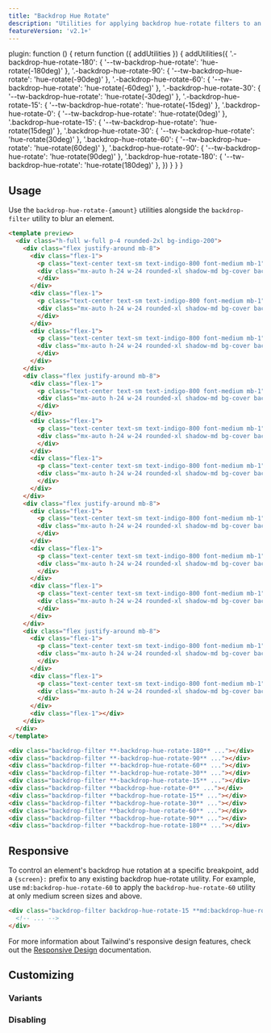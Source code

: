 ```yaml
---
title: "Backdrop Hue Rotate"
description: "Utilities for applying backdrop hue-rotate filters to an element."
featureVersion: 'v2.1+'
---
```



  plugin: function () {
    return function ({ addUtilities }) {
      addUtilities({
      '.-backdrop-hue-rotate-180': { '--tw-backdrop-hue-rotate':  'hue-rotate(-180deg)' },
      '.-backdrop-hue-rotate-90': { '--tw-backdrop-hue-rotate':  'hue-rotate(-90deg)' },
      '.-backdrop-hue-rotate-60': { '--tw-backdrop-hue-rotate':  'hue-rotate(-60deg)' },
      '.-backdrop-hue-rotate-30': { '--tw-backdrop-hue-rotate':  'hue-rotate(-30deg)' },
      '.-backdrop-hue-rotate-15': { '--tw-backdrop-hue-rotate':  'hue-rotate(-15deg)' },
      '.backdrop-hue-rotate-0': { '--tw-backdrop-hue-rotate': 'hue-rotate(0deg)' },
      '.backdrop-hue-rotate-15': { '--tw-backdrop-hue-rotate': 'hue-rotate(15deg)' },
      '.backdrop-hue-rotate-30': { '--tw-backdrop-hue-rotate': 'hue-rotate(30deg)' },
      '.backdrop-hue-rotate-60': { '--tw-backdrop-hue-rotate': 'hue-rotate(60deg)' },
      '.backdrop-hue-rotate-90': { '--tw-backdrop-hue-rotate': 'hue-rotate(90deg)' },
      '.backdrop-hue-rotate-180': { '--tw-backdrop-hue-rotate': 'hue-rotate(180deg)' },
      })
    }
  }
}

## Usage

Use the `backdrop-hue-rotate-{amount}` utilities alongside the `backdrop-filter` utility to blur an element.

```html indigo
<template preview>
  <div class="h-full w-full p-4 rounded-2xl bg-indigo-200">
    <div class="flex justify-around mb-8">
      <div class="flex-1">
        <p class="text-center text-sm text-indigo-800 font-medium mb-1">.-backdrop-hue-rotate-180</p>
        <div class="mx-auto h-24 w-24 rounded-xl shadow-md bg-cover backdrop-filter -backdrop-hue-rotate-180">
        </div>
      </div>
      <div class="flex-1">
        <p class="text-center text-sm text-indigo-800 font-medium mb-1">.-backdrop-hue-rotate-90</p>
        <div class="mx-auto h-24 w-24 rounded-xl shadow-md bg-cover backdrop-filter -backdrop-hue-rotate-90">
        </div>
      </div>
      <div class="flex-1">
        <p class="text-center text-sm text-indigo-800 font-medium mb-1">.-backdrop-hue-rotate-60</p>
        <div class="mx-auto h-24 w-24 rounded-xl shadow-md bg-cover backdrop-filter -backdrop-hue-rotate-60">
        </div>
      </div>
    </div>
    <div class="flex justify-around mb-8">
      <div class="flex-1">
        <p class="text-center text-sm text-indigo-800 font-medium mb-1">.-backdrop-hue-rotate-30</p>
        <div class="mx-auto h-24 w-24 rounded-xl shadow-md bg-cover backdrop-filter -backdrop-hue-rotate-30">
        </div>
      </div>
      <div class="flex-1">
        <p class="text-center text-sm text-indigo-800 font-medium mb-1">.-backdrop-hue-rotate-15</p>
        <div class="mx-auto h-24 w-24 rounded-xl shadow-md bg-cover backdrop-filter -backdrop-hue-rotate-15">
        </div>
      </div>
      <div class="flex-1">
        <p class="text-center text-sm text-indigo-800 font-medium mb-1">.backdrop-hue-rotate-0</p>
        <div class="mx-auto h-24 w-24 rounded-xl shadow-md bg-cover backdrop-filter backdrop-hue-rotate-0">
        </div>
      </div>
    </div>
    <div class="flex justify-around mb-8">
      <div class="flex-1">
        <p class="text-center text-sm text-indigo-800 font-medium mb-1">.backdrop-hue-rotate-15</p>
        <div class="mx-auto h-24 w-24 rounded-xl shadow-md bg-cover backdrop-filter backdrop-hue-rotate-15">
        </div>
      </div>
      <div class="flex-1">
        <p class="text-center text-sm text-indigo-800 font-medium mb-1">.backdrop-hue-rotate-30</p>
        <div class="mx-auto h-24 w-24 rounded-xl shadow-md bg-cover backdrop-filter backdrop-hue-rotate-30">
        </div>
      </div>
      <div class="flex-1">
        <p class="text-center text-sm text-indigo-800 font-medium mb-1">.backdrop-hue-rotate-60</p>
        <div class="mx-auto h-24 w-24 rounded-xl shadow-md bg-cover backdrop-filter backdrop-hue-rotate-60">
        </div>
      </div>
    </div>
    <div class="flex justify-around mb-8">
      <div class="flex-1">
        <p class="text-center text-sm text-indigo-800 font-medium mb-1">.backdrop-hue-rotate-90</p>
        <div class="mx-auto h-24 w-24 rounded-xl shadow-md bg-cover backdrop-filter backdrop-hue-rotate-90">
        </div>
      </div>
      <div class="flex-1">
        <p class="text-center text-sm text-indigo-800 font-medium mb-1">.backdrop-hue-rotate-180</p>
        <div class="mx-auto h-24 w-24 rounded-xl shadow-md bg-cover backdrop-filter backdrop-hue-rotate-180">
        </div>
      </div>
      <div class="flex-1"></div>
    </div>
  </div>
</template>

<div class="backdrop-filter **-backdrop-hue-rotate-180** ..."></div>
<div class="backdrop-filter **-backdrop-hue-rotate-90** ..."></div>
<div class="backdrop-filter **-backdrop-hue-rotate-60** ..."></div>
<div class="backdrop-filter **-backdrop-hue-rotate-30** ..."></div>
<div class="backdrop-filter **-backdrop-hue-rotate-15** ..."></div>
<div class="backdrop-filter **backdrop-hue-rotate-0** ..."></div>
<div class="backdrop-filter **backdrop-hue-rotate-15** ..."></div>
<div class="backdrop-filter **backdrop-hue-rotate-30** ..."></div>
<div class="backdrop-filter **backdrop-hue-rotate-60** ..."></div>
<div class="backdrop-filter **backdrop-hue-rotate-90** ..."></div>
<div class="backdrop-filter **backdrop-hue-rotate-180** ..."></div>
```

## Responsive

To control an element's backdrop hue rotation at a specific breakpoint, add a `{screen}:` prefix to any existing backdrop hue-rotate utility. For example, use `md:backdrop-hue-rotate-60` to apply the `backdrop-hue-rotate-60` utility at only medium screen sizes and above.

```html
<div class="backdrop-filter backdrop-hue-rotate-15 **md:backdrop-hue-rotate-60** ...">
  <!-- ... -->
</div>
```

For more information about Tailwind's responsive design features, check out the [Responsive Design](/docs/responsive-design) documentation.

## Customizing

### Variants

<Variants plugin="backdropHueRotate" name="backdrop hue-rotate" />

### Disabling

<Disabling plugin="backdropHueRotate" name="backdrop hue-rotate" />

